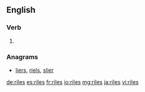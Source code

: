 ==English==

===Verb===
{{head|en}}

# {{en-third-person singular of|rile}}

===Anagrams===
* [[liers#English|liers]], [[riels#English|riels]], [[slier#English|slier]]

[[de:riles]]
[[es:riles]]
[[fr:riles]]
[[io:riles]]
[[mg:riles]]
[[ja:riles]]
[[vi:riles]]